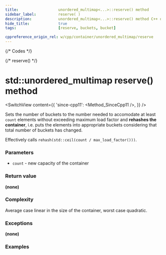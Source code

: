 ```yaml
---
title:					unordered_multimap<...>::reserve() method
sidebar_label:			reserve( )
description:			unordered_multimap<...>::reserve() method C++ documentation
hide_title:				true
tags:					[reserve, buckets, bucket]

cppreference_origin_rel: w/cpp/container/unordered_multimap/reserve
---
```



{/* Codes */}

{/* reserve() */}

# std::unordered_multimap reserve() method

<SwitchView content={{
	'since-cpp11': <Method_SinceCpp11 />,
}} />

Sets the number of buckets to the number needed to accomodate at least `count` elements without exceeding maximum load factor and **rehashes the container**,
i.e. puts the elements into appropriate buckets considering that total number of buckets has changed.

Effectively calls `rehash(std::ceil(count / max_load_factor()))`.

### Parameters

 - `count` - new capacity of the container

### Return value

**(none)**

### Complexity

Average case linear in the size of the container, worst case quadratic.

### Exceptions

**(none)**

### Examples

<ImproveSection />
